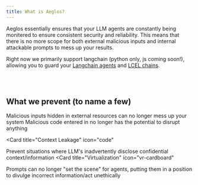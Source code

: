 ```yaml
---
title: What is Aeglos?
---
```


<span>
Aeglos essentially ensures that your LLM agents are constantly being monitered to ensure
consistent security and reliability. This means that there is no more scope for both external malicious inputs and
internal attackable prompts to mess up your results.

Right now we primarily support langchain (python only, js coming soon!), allowing you to guard your <a href="https://python.langchain.com/docs/modules/agents/">Langchain agents</a>
and <a href="https://python.langchain.com/docs/modules/chains">LCEL chains</a>.

</span>

<br />
<br />

## What we prevent (to name a few)

<CardGroup cols={2}>
  <Card title="Indirect Prompt Injection" icon="syringe">
    <span>
      Malicious inputs hidden in external resources can no longer mess up your
      system
    </span>
  </Card>

  <Card title="Code Injection" icon="code">
    <span>
      Malicious code entered in no longer has the potential to disrupt anything
    </span>

  </Card>

  <Card
    title="Context Leakage"
    icon="code"
   
  >
  Prevent situations where LLM's inadvertently disclose confidential context/information
  </Card>
   <Card
    title="Virtualization"
    icon="vr-cardboard"
  >
  Prompts can no longer "set the scene" for agents, putting them in a position to 
  divulge incorrect information/act unethically
  </Card>
</CardGroup>

